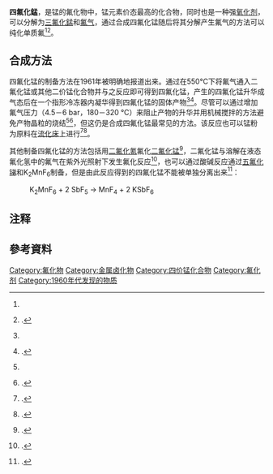 {{chembox
| ImageFile = Alpha-MnF4-from-xtal-1987-CM-3D-polyhedra.png
| IUPACName = manganese tetrafluoride
| OtherNames = manganese(IV) fluoride
| Section1 = {{Chembox Identifiers
| CASNo = 15195-58-1
| CASNo_Ref = {{cascite|changed|??}}
|    ChemSpiderID  =  14941034
|    InChI = 1/4FH.Mn/h4*1H;/q;;;;+4/p-4
|    StdInChI = 1S/4FH.Mn/h4*1H;/q;;;;+4/p-4
|    InChIKey  =  KWKYNMDHPVYLQQ-XBHQNQODAK
| SMILES = [Mn+4].[F-].[F-].[F-].[F-]
|    StdInChIKey  =  KWKYNMDHPVYLQQ-UHFFFAOYSA-J
}}
| Section2 = {{Chembox Properties
|   Reference = <ref name="Hoppe">{{citation | title = Mangantetrafluorid, MnF<sub>4</sub> | first1 = Rudolf | last1 = Hoppe | first2 = Wolfgang | last2 = Dähne | first3 = Wilhelm | last3 = Klemm | journal = Naturwissenschaften | year = 1961 | volume = 48 | issue = 11 | page = 429 | doi = 10.1007/BF00621676}}.</ref><ref name="AstorPrepn">{{citation | inventor1-last = Torisu | inventor1-first = Junichi | inventor2-last = Oka | inventor2-first = Masakazu | inventor3-last = Kuznetsov | inventor3-first = Andrey Sergeyevich | inventor4-last = Petrov | inventor4-first = Yury Alexeyevich | assignee = Astor Electronics/Showa Denko | title = Method of manufacturing manganese tetrafluoride | country-code = WO | description = PCT Appl. | publication-number = 2006033480 | publication-date = 2006-03-30}}.</ref>
|   Formula = MnF<sub>4</sub>
|   MolarMass = 130.93
|   Appearance = 蓝色固体
|   Density =
|   MeltingPt = 70 °C分解
|   Solubility = 剧烈反应
  }}
| Section3 = {{Chembox Structure
|   Reference = <ref>{{citation | last = Edwards | first = A. J. | title = Solid-State Structures of the Binary Fluorides of the Transition Metals | journal = Adv. Inorg. Chem. Radiochem. | year = 1983 | volume = 27 | pages = 83–112}}.</ref>
| CrystalStruct =
| SpaceGroup = R3''c'' (No. 161) or<br/>R{{overline|3}}''c'' (No. 167){{NoteTag|The space group has also been given as I4<sub>1</sub>/''a'' (No. 88); a β-form appears to crystallize in the rhombohedral system.<ref>{{citation | last1 = Müller | first1 = B. G. | last2 = Serafin | first2 = M. | title = Die Kristallstruktur von Mangantetrafluorid | journal = Z. Naturforsch., B: J. Chem. Sci. | year = 1987 | volume = 42 | issue = 9 | pages = 1102–6}}.</ref>}}
| Coordination =
| LattConst_a = 1953 pm
| LattConst_c = 1259 pm
 }}
| Section8 = {{Chembox Related
|   OtherCations = [[二氟化锰|二氟化锰]]<br/>[[三氟化锰|三氟化锰]]
  }}
}}
'''四氟化錳'''，是锰的氟化物中，锰元素价态最高的化合物，同时也是一种强[[氧化剂|氧化剂]]，可以分解为[[三氟化錳|三氟化錳]]和[[氟气|氟气]]，通过合成四氟化锰随后将其分解产生氟气的方法可以纯化单质氟<ref name="AstorPrepn"/><ref name="SolvayPurif">{{citation | assignee = Solvay Fluor | title = Process for the purification of elemental fluorine | country-code = WO | publication-date = 2009-06-18 | editor1-last = Seseke-Koyro | editor1-first = Ulrich | editor2-last = Garcia-Juan | editor2-first = Placido | editor3-last = Palsherm | editor3-first = Stefan | editor4-last = Schulz | editor4-first = Alf | contribution = PCT Appl. | publication-place = 2009074562}}.</ref>。

==合成方法==
四氟化锰的制备方法在1961年被明确地报道出来{{NoteTag|在此之前虽有关于四氟化锰合成方法的文献报道<ref>{{citation | first = W. H. | last = Melville | title = Contribution towards the History of the Fluorides of Manganese | journal = Proc. Am. Acad. Arts Sci. | volume = 12 | year = 1876 | pages = 228–34 | jstor = 25138452 | doi = 10.2307/25138452}}.</ref>，但是合成出的化合物却与已知的四氟化锰的性质不符。}}。通过在550°C下将氟气通入二氟化锰或其他二价锰化合物并与之反应即可得到四氟化锰，产生的四氟化锰升华成气态后在一个指形冷冻器内凝华得到四氟化锰的固体产物<ref name="Hoppe"/><ref>{{citation | first1 = Rudolf | last1 = Hoppe | first2 = Wolfgang | last2 = Dähne | first3 = Wilhelm | last3 = Klemm | title = Mangantetrafluorid mit einem Anhang über LiMnF<sub>5</sub> und LiMnF<sub>4</sub> | journal = Justus Liebigs Ann. Chem. | volume = 658 | issue = 1 | pages = 1–5 | year = 1962 | doi = 10.1002/jlac.19626580102}}.</ref>。尽管可以通过增加氟气压力（4.5－6 bar，180－320 °C）来阻止产物的升华并用机械搅拌的方法避免产物晶粒的烧结<ref name="AstorPrepn"/><ref name="SolvayPrepn">{{citation | assignee = Solvay Fluor | title = Method for preparing manganese tetrafluoride | country-code = WO | publication-date = 2009-06-18 | editor1-last = Seseke-Koyro | editor1-first = Ulrich | editor2-last = Garcia-Juan | editor2-first = Placido | editor3-last = Palsherm | editor3-first = Stefan | editor4-last = Schulz | editor4-first = Alf | contribution = PCT Appl. | publication-place = 2009074560}}.</ref>，但这仍是合成四氟化锰最常见的方法。该反应也可以锰粉为原料在[[流化床|流化床]]上进行<ref>{{citation | first1 = H. | last1 = Roesky | first2 = O. | last2 = Glemser | title = A New Preparation of Manganese Tetrafluoride | journal = Angew. Chem., Int. Ed. Engl. | volume = 2 | issue = 10 | page = 626 | year = 1963 | doi = 10.1002/anie.196306262}}.</ref><ref>{{citation | first1 = Herbert W. | last1 = Roesky | first2 = Oskar | last2 = Glemser | first3 = Karl-Heinz | last3 = Hellberg | title = Darstellung von Metallfluoriden in der Wirbelschicht | journal = Chem. Ber. | volume = 98 | issue = 6 | pages = 2046–48 | year = 1965 | doi = 10.1002/cber.19650980642}}.</ref>。

其他制备四氟化锰的方法包括用[[二氟化氪|二氟化氪]]氟化[[二氟化锰|二氟化锰]]<ref>{{citation | first1 = Karel | last1 = Lutar | first2 = Adolf | last2 = Jesih | first3 = Boris | last3 = Žemva | title = KrF<sub>2</sub>/MnF<sub>4</sub> adducts from KrF<sub>2</sub>/MnF<sub>2</sub> interaction in HF as a route to high purity MnF<sub>4</sub> | journal = Polyhedron | volume = 7 | issue = 13 | year = 1988 | pages = 1217–19 | doi = 10.1016/S0277-5387(00)81212-7}}.</ref>，二氟化锰与溶解在液态氟化氢中的氟气在紫外光照射下发生氟化反应<ref name="Mazej">{{citation | first = Z. | last = Mazej | title = Room temperature syntheses of MnF<sub>3</sub>, MnF<sub>4</sub> and hexafluoromanganete(IV) salts of alkali cations | journal = J. Fluorine Chem. | volume = 114 | issue = 1 | year = 2002 | pages = 75–80 | doi = 10.1016/S0022-1139(01)00566-8}}.</ref>，也可以通过酸碱反应通过[[五氟化锑|五氟化锑]]和K<sub>2</sub>MnF<sub>6</sub>制备，但是由此反应得到的四氟化锰不能被单独分离出来<ref name="Christe">{{citation | first = Karl O. | last = Christe | year = 1986 | title = Chemical synthesis of elemental fluorine | journal = Inorg. Chem. | volume = 25 | issue = 21 | pages = 3721–24 | doi = 10.1021/ic00241a001}}.</ref>：
:K<sub>2</sub>MnF<sub>6</sub> + 2 SbF<sub>5</sub> → MnF<sub>4</sub> + 2 KSbF<sub>6</sub>

==注释==
{{NoteFoot}}

==參考資料==
{{reflist}}

{{锰化合物}}

[[Category:氟化物|Category:氟化物]]
[[Category:金属卤化物|Category:金属卤化物]]
[[Category:四价锰化合物|Category:四价锰化合物]]
[[Category:氟化剂|Category:氟化剂]]
[[Category:1960年代发现的物质|Category:1960年代发现的物质]]